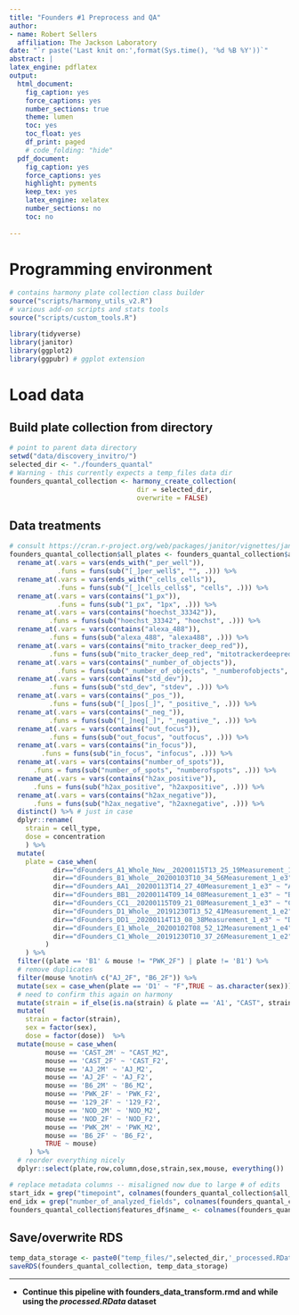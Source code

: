 ```yaml
---
title: "Founders #1 Preprocess and QA"
author:
- name: Robert Sellers
  affiliation: The Jackson Laboratory
date: "`r paste('Last knit on:',format(Sys.time(), '%d %B %Y'))`"
abstract: |
latex_engine: pdflatex
output:
  html_document:
    fig_caption: yes
    force_captions: yes
    number_sections: true
    theme: lumen
    toc: yes
    toc_float: yes
    df_print: paged
    # code_folding: "hide"
  pdf_document:
    fig_caption: yes
    force_captions: yes
    highlight: pyments
    keep_tex: yes
    latex_engine: xelatex
    number_sections: no
    toc: no
    
---
```


# Programming environment

```r
# contains harmony plate collection class builder
source("scripts/harmony_utils_v2.R")
# various add-on scripts and stats tools
source("scripts/custom_tools.R")

library(tidyverse)
library(janitor)
library(ggplot2) 
library(ggpubr) # ggplot extension
```

# Load data

## Build plate collection from directory

```r
# point to parent data directory
setwd("data/discovery_invitro/")
selected_dir <- "./founders_quantal"
# Warning - this currently expects a temp_files data dir 
founders_quantal_collection <- harmony_create_collection(
                                dir = selected_dir,
                                overwrite = FALSE) 
```

## Data treatments

```r
# consult https://cran.r-project.org/web/packages/janitor/vignettes/janitor.html
founders_quantal_collection$all_plates <- founders_quantal_collection$all_plates %>%
  rename_at(.vars = vars(ends_with("_per_well")),
            .funs = funs(sub("[_]per_well$", "", .))) %>%
  rename_at(.vars = vars(ends_with("_cells_cells")),
            .funs = funs(sub("[_]cells_cells$", "cells", .))) %>%
  rename_at(.vars = vars(contains("1_px")),
            .funs = funs(sub("1_px", "1px", .))) %>%
  rename_at(.vars = vars(contains("hoechst_33342")),
          .funs = funs(sub("hoechst_33342", "hoechst", .))) %>%
  rename_at(.vars = vars(contains("alexa_488")),
          .funs = funs(sub("alexa_488", "alexa488", .))) %>%
  rename_at(.vars = vars(contains("mito_tracker_deep_red")),
          .funs = funs(sub("mito_tracker_deep_red", "mitotrackerdeepred", .))) %>%
  rename_at(.vars = vars(contains("_number_of_objects")),
            .funs = funs(sub("_number_of_objects", "_numberofobjects", .))) %>%
  rename_at(.vars = vars(contains("std_dev")),
          .funs = funs(sub("std_dev", "stdev", .))) %>%
  rename_at(.vars = vars(contains("_pos_")),
          .funs = funs(sub("[_]pos[_]", "_positive_", .))) %>%
  rename_at(.vars = vars(contains("_neg_")),
          .funs = funs(sub("[_]neg[_]", "_negative_", .))) %>%
  rename_at(.vars = vars(contains("out_focus")),
          .funs = funs(sub("out_focus", "outfocus", .))) %>%
  rename_at(.vars = vars(contains("in_focus")),
        .funs = funs(sub("in_focus", "infocus", .))) %>%
  rename_at(.vars = vars(contains("number_of_spots")),
      .funs = funs(sub("number_of_spots", "numberofspots", .))) %>%
  rename_at(.vars = vars(contains("h2ax_positive")),
      .funs = funs(sub("h2ax_positive", "h2axpositive", .))) %>%
  rename_at(.vars = vars(contains("h2ax_negative")),
      .funs = funs(sub("h2ax_negative", "h2axnegative", .))) %>%
  distinct() %>% # just in case
  dplyr::rename(
    strain = cell_type, 
    dose = concentration
    ) %>%
  mutate(
    plate = case_when(
           dir=="dFounders_A1_Whole_New__20200115T13_25_19Measurement_1_e1" ~ "A1",
           dir=="dFounders_B1_Whole__20200103T10_34_56Measurement_1_e3" ~ "B1",
           dir=="dFounders_AA1__20200113T14_27_40Measurement_1_e3" ~ "AA1",
           dir=="dFounders_BB1__20200114T09_14_08Measurement_1_e3" ~ "BB1",
           dir=="dFounders_CC1__20200115T09_21_08Measurement_1_e3" ~ "CC1",
           dir=="dFounders_D1_Whole__20191230T13_52_41Measurement_1_e2" ~ "D1",
           dir=="dFounders_DD1__20200114T13_08_38Measurement_1_e3" ~ "DD1",
           dir=="dFounders_E1_Whole__20200102T08_52_12Measurement_1_e4" ~ "E1",
           dir=="dFounders_C1_Whole__20191230T10_37_26Measurement_1_e2" ~ "C1"
         )
    ) %>%
  filter((plate == 'B1' & mouse != "PWK_2F") | plate != 'B1') %>%
  # remove duplicates
  filter(mouse %notin% c("AJ_2F", "B6_2F")) %>%
  mutate(sex = case_when(plate == 'D1' ~ "F",TRUE ~ as.character(sex))) %>%
  # need to confirm this again on harmony
  mutate(strain = if_else(is.na(strain) & plate == 'A1', "CAST", strain)) %>%
  mutate(
    strain = factor(strain),
    sex = factor(sex),
    dose = factor(dose))  %>% 
  mutate(mouse = case_when(
         mouse == 'CAST_2M' ~ "CAST_M2",
         mouse == 'CAST_2F' ~ 'CAST_F2',
         mouse == 'AJ_2M' ~ 'AJ_M2',
         mouse == 'AJ_2F' ~ 'AJ_F2',
         mouse == 'B6_2M' ~ 'B6_M2',
         mouse == 'PWK_2F' ~ 'PWK_F2',
         mouse == '129_2F' ~ '129_F2',
         mouse == 'NOD_2M' ~ 'NOD_M2',
         mouse == 'NOD_2F' ~ 'NOD_F2',
         mouse == 'PWK_2M' ~ 'PWK_M2',
         mouse == 'B6_2F' ~ 'B6_F2',
         TRUE ~ mouse)
     ) %>%
  # reorder everything nicely
  dplyr::select(plate,row,column,dose,strain,sex,mouse, everything())

# replace metadata columns -- misaligned now due to large # of edits
start_idx = grep("timepoint", colnames(founders_quantal_collection$all_plates)) + 1
end_idx = grep("number_of_analyzed_fields", colnames(founders_quantal_collection$all_plates)) - 1
founders_quantal_collection$features_df$name_ <- colnames(founders_quantal_collection$all_plates[,start_idx:end_idx])
```

## Save/overwrite RDS

```r
temp_data_storage <- paste0("temp_files/",selected_dir,'_processed.RData')
saveRDS(founders_quantal_collection, temp_data_storage)
```

---

- __Continue this pipeline with founders_data_transform.rmd and while using the _processed.RData_ dataset__